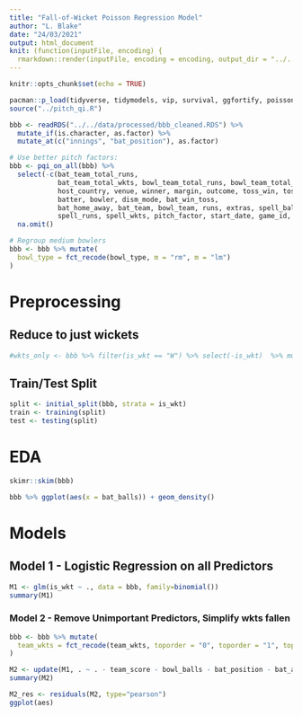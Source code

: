 ```yaml
---
title: "Fall-of-Wicket Poisson Regression Model"
author: "L. Blake"
date: "24/03/2021"
output: html_document
knit: (function(inputFile, encoding) {
  rmarkdown::render(inputFile, encoding = encoding, output_dir = "../../output/notebooks") })
---
```


```r
knitr::opts_chunk$set(echo = TRUE)

pacman::p_load(tidyverse, tidymodels, vip, survival, ggfortify, poissonreg)
source("../pitch_qi.R")

bbb <- readRDS("../../data/processed/bbb_cleaned.RDS") %>%
  mutate_if(is.character, as.factor) %>%
  mutate_at(c("innings", "bat_position"), as.factor)

# Use better pitch factors:
bbb <- pqi_on_all(bbb) %>% 
  select(-c(bat_team_total_runs, 
            bat_team_total_wkts, bowl_team_total_runs, bowl_team_total_wkts,
            host_country, venue, winner, margin, outcome, toss_win, toss_elect,
            batter, bowler, dism_mode, bat_win_toss, 
            bat_home_away, bat_team, bowl_team, runs, extras, spell_balls,
            spell_runs, spell_wkts, pitch_factor, start_date, game_id, bowl_class, bowl_wkts, bowl_runs, spin_factor, seam_factor)) %>%
  na.omit()

# Regroup medium bowlers
bbb <- bbb %>% mutate(
  bowl_type = fct_recode(bowl_type, m = "rm", m = "lm")
)

```

# Preprocessing

## Reduce to just wickets
```r
#wkts_only <- bbb %>% filter(is_wkt == "W") %>% select(-is_wkt)  %>% mutate(bat_balls = bat_balls + 1)
```


## Train/Test Split
```r
split <- initial_split(bbb, strata = is_wkt)
train <- training(split)
test <- testing(split)
```


# EDA
```r
skimr::skim(bbb)
```

```r
bbb %>% ggplot(aes(x = bat_balls)) + geom_density()
```


# Models

## Model 1 - Logistic Regression on all Predictors
```r
M1 <- glm(is_wkt ~ ., data = bbb, family=binomial())
summary(M1)
```


### Model 2 - Remove Unimportant Predictors, Simplify wkts fallen
```r
bbb <- bbb %>% mutate(
  team_wkts = fct_recode(team_wkts, toporder = "0", toporder = "1", toporder = "2", toporder = "3", toporder = "4", toporder = "5")
)
```

```r
M2 <- update(M1, . ~ . - team_score - bowl_balls - bat_position - bat_arm - bowl_avg)
summary(M2)
```

```r
M2_res <- residuals(M2, type="pearson")
ggplot(aes)
```

